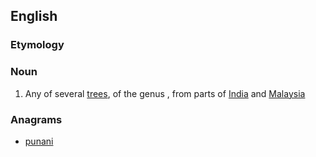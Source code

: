{{also|punnai}}
==English==
{{rfi}}
{{wikipedia|Calophyllum}}
{{wikispecies|Calophyllum}}

===Etymology===
{{etyl|ta|en}}

{{etystub}}

===Noun===
{{en-noun}}

# Any of several [[tree]]s, of the genus {{taxlink|Calophyllum|genus}}, from parts of [[India]] and [[Malaysia]]

===Anagrams===
* [[punani#English|punani]]